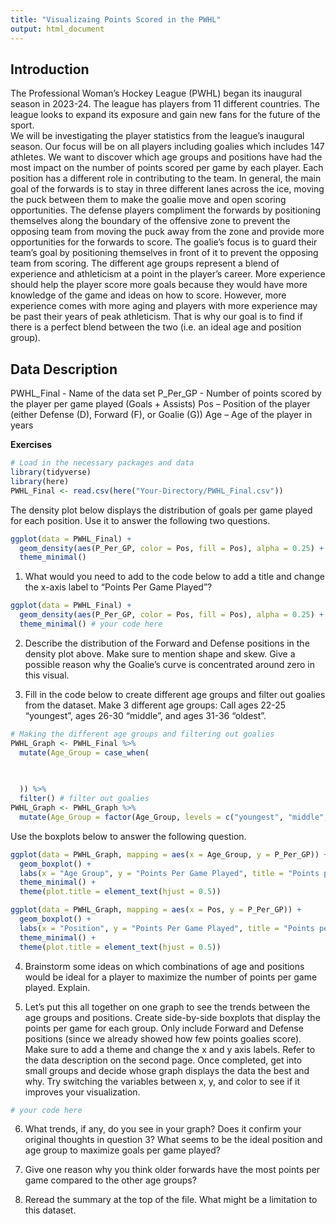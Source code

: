 ```yaml
---
title: "Visualizaing Points Scored in the PWHL"
output: html_document
---
```


## Introduction

The Professional Woman’s Hockey League (PWHL) began its inaugural season in 2023-24. The league has players from 11 different countries. The league looks to expand its exposure and gain new fans for the future of the sport.  
We will be investigating the player statistics from the league’s inaugural season. Our focus will be on all players including goalies which includes 147 athletes. We want to discover which age groups and positions have had the most impact on the number of points scored per game by each player.
Each position has a different role in contributing to the team. In general, the main goal of the forwards is to stay in three different lanes across the ice, moving the puck between them to make the goalie move and open scoring opportunities. The defense players compliment the forwards by positioning themselves along the boundary of the offensive zone to prevent the opposing team from moving the puck away from the zone and provide more opportunities for the forwards to score. The goalie’s focus is to guard their team’s goal by positioning themselves in front of it to prevent the opposing team from scoring. 
The different age groups represent a blend of experience and athleticism at a point in the player’s career. More experience should help the player score more goals because they would have more knowledge of the game and ideas on how to score. However, more experience comes with more aging and players with more experience may be past their years of peak athleticism. That is why our goal is to find if there is a perfect blend between the two (i.e. an ideal age and position group).

## Data Description

PWHL_Final - Name of the data set
P_Per_GP - Number of points scored by the player per game played (Goals + Assists)
Pos – Position of the player (either Defense (D), Forward (F), or Goalie (G))
Age – Age of the player in years

**Exercises**

```r
# Load in the necessary packages and data
library(tidyverse)
library(here)
PWHL_Final <- read.csv(here("Your-Directory/PWHL_Final.csv"))
```

The density plot below displays the distribution of goals per game played for each position. Use it to answer the following two questions.

```r
ggplot(data = PWHL_Final) + 
  geom_density(aes(P_Per_GP, color = Pos, fill = Pos), alpha = 0.25) +
  theme_minimal()
```

1. What would you need to add to the code below to add a title and change the x-axis label to "Points Per Game Played"?

```r
ggplot(data = PWHL_Final) + 
  geom_density(aes(P_Per_GP, color = Pos, fill = Pos), alpha = 0.25) +
  theme_minimal() # your code here
```

2. Describe the distribution of the Forward and Defense positions in the density plot above. Make sure to mention shape and skew. Give a possible reason why the Goalie’s curve is concentrated around zero in this visual. 





3. Fill in the code below to create different age groups and filter out goalies from the dataset. Make 3 different age groups: Call ages 22-25 "youngest", ages 26-30 "middle", and ages 31-36 "oldest".

```r
# Making the different age groups and filtering out goalies
PWHL_Graph <- PWHL_Final %>%
  mutate(Age_Group = case_when(

    
    
  )) %>%
  filter() # filter out goalies
PWHL_Graph <- PWHL_Graph %>%
  mutate(Age_Group = factor(Age_Group, levels = c("youngest", "middle", "oldest")))
```

Use the boxplots below to answer the following question.

```r
ggplot(data = PWHL_Graph, mapping = aes(x = Age_Group, y = P_Per_GP)) +
  geom_boxplot() +
  labs(x = "Age Group", y = "Points Per Game Played", title = "Points per Game Played by Age Group") +
  theme_minimal() +
  theme(plot.title = element_text(hjust = 0.5))
```

```r
ggplot(data = PWHL_Graph, mapping = aes(x = Pos, y = P_Per_GP)) +
  geom_boxplot() + 
  labs(x = "Position", y = "Points Per Game Played", title = "Points per Game Played by Position") +
  theme_minimal() +
  theme(plot.title = element_text(hjust = 0.5)) 
```

4. Brainstorm some ideas on which combinations of age and positions would be ideal for a player to maximize the number of points per game played. Explain.








5. Let’s put this all together on one graph to see the trends between the age groups and positions. Create side-by-side boxplots that display the points per game for each group. Only include Forward and Defense positions (since we already showed how few points goalies score). Make sure to add a theme and change the x and y axis labels. Refer to the data description on the second page. Once completed, get into small groups and decide whose graph displays the data the best and why. Try switching the variables between x, y, and color to see if it improves your visualization.

```r
# your code here

```


6. What trends, if any, do you see in your graph? Does it confirm your original thoughts in question 3? What seems to be the ideal position and age group to maximize goals per game played?






7. Give one reason why you think older forwards have the most points per game compared to the other age groups?







8. Reread the summary at the top of the file. What might be a limitation to this dataset.





